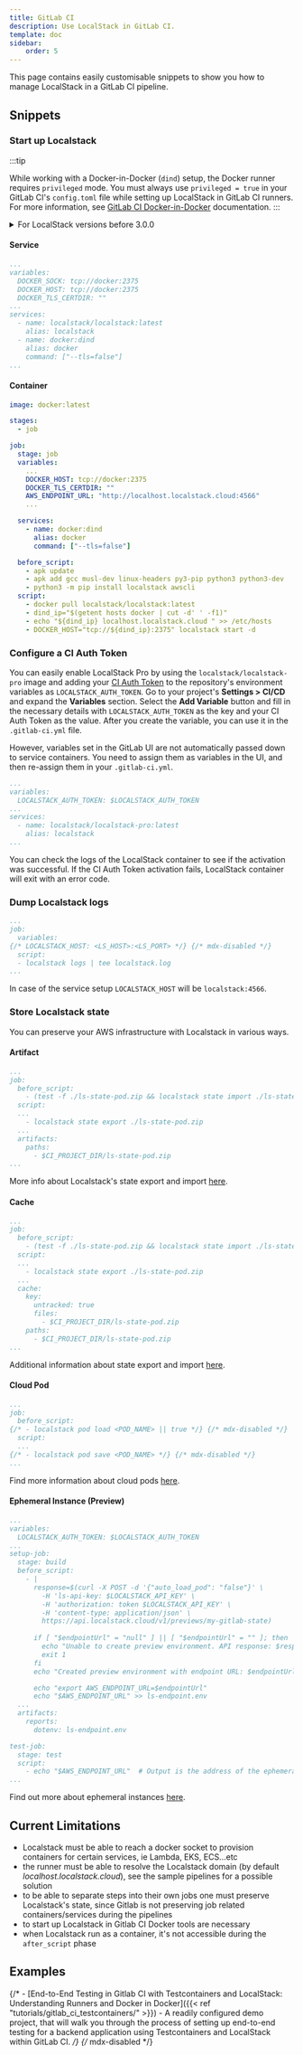 ```yaml
---
title: GitLab CI
description: Use LocalStack in GitLab CI.
template: doc
sidebar:
    order: 5
---
```


This page contains easily customisable snippets to show you how to manage LocalStack in a GitLab CI pipeline.

## Snippets

### Start up Localstack

:::tip

While working with a Docker-in-Docker (`dind`) setup, the Docker runner requires `privileged` mode.
You must always use `privileged = true` in your GitLab CI's `config.toml` file while setting up LocalStack in GitLab CI runners.
For more information, see [GitLab CI Docker-in-Docker](https://docs.gitlab.com/ee/ci/docker/using_docker_build.html#use-docker-in-docker-executor) documentation.
:::

<details>
<summary>For LocalStack versions before 3.0.0</summary>
Under test>variables, add:<br>
LOCALSTACK_HOSTNAME: localhost.localstack.cloud<br>
HOSTNAME_EXTERNAL: localhost.localstack.cloud.
</details>

#### Service

```yaml
...
variables:
  DOCKER_SOCK: tcp://docker:2375
  DOCKER_HOST: tcp://docker:2375
  DOCKER_TLS_CERTDIR: ""
...
services:
  - name: localstack/localstack:latest
    alias: localstack
  - name: docker:dind
    alias: docker
    command: ["--tls=false"]
...
```

#### Container

```yaml
image: docker:latest

stages:
  - job

job:
  stage: job
  variables:
    ...
    DOCKER_HOST: tcp://docker:2375
    DOCKER_TLS_CERTDIR: ""
    AWS_ENDPOINT_URL: "http://localhost.localstack.cloud:4566"
    ...

  services:
    - name: docker:dind
      alias: docker
      command: ["--tls=false"]

  before_script:
    - apk update
    - apk add gcc musl-dev linux-headers py3-pip python3 python3-dev
    - python3 -m pip install localstack awscli
  script:
    - docker pull localstack/localstack:latest
    - dind_ip="$(getent hosts docker | cut -d' ' -f1)"
    - echo "${dind_ip} localhost.localstack.cloud " >> /etc/hosts
    - DOCKER_HOST="tcp://${dind_ip}:2375" localstack start -d
```

### Configure a CI Auth Token

You can easily enable LocalStack Pro by using the `localstack/localstack-pro` image and adding your [CI Auth Token](https://app.localstack.cloud/workspace/auth-tokens) to the repository's environment variables as `LOCALSTACK_AUTH_TOKEN`.
Go to your project's **Settings > CI/CD** and expand the **Variables** section.
Select the **Add Variable** button and fill in the necessary details with `LOCALSTACK_AUTH_TOKEN` as the key and your CI Auth Token as the value.
After you create the variable, you can use it in the `.gitlab-ci.yml` file.

However, variables set in the GitLab UI are not automatically passed down to service containers.
You need to assign them as variables in the UI, and then re-assign them in your `.gitlab-ci.yml`.

```yaml
...
variables:
  LOCALSTACK_AUTH_TOKEN: $LOCALSTACK_AUTH_TOKEN
...
services:
  - name: localstack/localstack-pro:latest
    alias: localstack
...
```

You can check the logs of the LocalStack container to see if the activation was successful.
If the CI Auth Token activation fails, LocalStack container will exit with an error code.

### Dump Localstack logs

```yaml
...
job:
  variables:
{/* LOCALSTACK_HOST: <LS_HOST>:<LS_PORT> */} {/* mdx-disabled */}
  script:
  - localstack logs | tee localstack.log
... 
```

In case of the service setup `LOCALSTACK_HOST` will be `localstack:4566`.

### Store Localstack state

You can preserve your AWS infrastructure with Localstack in various ways.

#### Artifact

```yaml
...
job:
  before_script:
    - (test -f ./ls-state-pod.zip && localstack state import ./ls-state-pod.zip) || true
  script:
  ...
    - localstack state export ./ls-state-pod.zip
  ...
  artifacts:
    paths:
      - $CI_PROJECT_DIR/ls-state-pod.zip
...
```

More info about Localstack's state export and import [here](/user-guide/state-management/export-import-state/).

#### Cache

```yaml
...
job:
  before_script:
    - (test -f ./ls-state-pod.zip && localstack state import ./ls-state-pod.zip) || true
  script:
  ...
    - localstack state export ./ls-state-pod.zip
  ...
  cache:
    key:
      untracked: true
      files:
        - $CI_PROJECT_DIR/ls-state-pod.zip
    paths:
      - $CI_PROJECT_DIR/ls-state-pod.zip
...
```

Additional information about state export and import [here](/user-guide/state-management/export-import-state/).

#### Cloud Pod

```yaml
...
job:
  before_script:
{/* - localstack pod load <POD_NAME> || true */} {/* mdx-disabled */}
  script:
  ...
{/* - localstack pod save <POD_NAME> */} {/* mdx-disabled */}
...
```

Find more information about cloud pods [here](/user-guide/state-management/cloud-pods/).

#### Ephemeral Instance (Preview)

```yaml
...
variables:
  LOCALSTACK_AUTH_TOKEN: $LOCALSTACK_AUTH_TOKEN
...
setup-job:
  stage: build
  before_script:
    - |
      response=$(curl -X POST -d '{"auto_load_pod": "false"}' \
        -H 'ls-api-key: $LOCALSTACK_API_KEY' \
        -H 'authorization: token $LOCALSTACK_API_KEY' \
        -H 'content-type: application/json' \
        https://api.localstack.cloud/v1/previews/my-gitlab-state)
      
      if [ "$endpointUrl" = "null" ] || [ "$endpointUrl" = "" ]; then
        echo "Unable to create preview environment. API response: $response"
        exit 1
      fi
      echo "Created preview environment with endpoint URL: $endpointUrl"

      echo "export AWS_ENDPOINT_URL=$endpointUrl"
      echo "$AWS_ENDPOINT_URL" >> ls-endpoint.env
  ...
  artifacts:
    reports:
      dotenv: ls-endpoint.env

test-job:
  stage: test
  script:
    - echo "$AWS_ENDPOINT_URL"  # Output is the address of the ephemeral instance
...
```

Find out more about ephemeral instances [here](/user-guide/cloud-sandbox/).

## Current Limitations

- Localstack must be able to reach a docker socket to provision containers for certain services, ie Lambda, EKS, ECS...etc
- the runner must be able to resolve the Localstack domain (by default _localhost.localstack.cloud_), see the sample pipelines for a possible solution
- to be able to separate steps into their own jobs one must preserve Localstack's state, since Gitlab is not preserving job related containers/services during the pipelines
- to start up Localstack in Gitlab CI Docker tools are necessary
- when Localstack run as a container, it's not accessible during the `after_script` phase

## Examples

{/* - [End-to-End Testing in Gitlab CI with Testcontainers and LocalStack: Understanding Runners and Docker in Docker]({{< ref "tutorials/gitlab_ci_testcontainers/" >}}) - A readily configured demo project, that will walk you through the process of setting up end-to-end testing for a backend application using Testcontainers and LocalStack within GitLab CI. */} {/* mdx-disabled */}